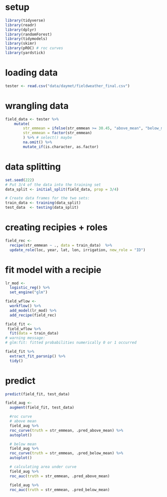 # setup
```r
library(tidyverse)
library(readr)
library(dplyr)
library(randomForest)
library(tidymodels)
library(skimr)
library(pROC) # roc curves 
library(yardstick)
```

# loading data 
```r
tester <- read.csv("data/daymet/fieldweather_final.csv")
```

# wrangling data
```r
field_data <- tester %>%
    mutate(
        str_emmean = ifelse(str_emmean >= 30.45, "above_mean", "below_mean"),
        str_emmean = factor(str_emmean)
        ) %>% # select() maybe
        na.omit() %>%
        mutate_if(is.character, as.factor)
```

# data splitting
```r
set.seed(222)
# Put 3/4 of the data into the training set 
data_split <- initial_split(field_data, prop = 3/4)

# Create data frames for the two sets:
train_data <- training(data_split)
test_data  <- testing(data_split)
```

# creating recipies + roles
```r
field_rec <- 
  recipe(str_emmean ~ ., data = train_data)  %>% 
  update_role(loc, year, lat, lon, irrigation, new_role = "ID") 
```

# fit model with a recipie
```r
lr_mod <- 
  logistic_reg() %>% 
  set_engine("glm")

field_wflow <- 
  workflow() %>% 
  add_model(lr_mod) %>% 
  add_recipe(field_rec)

field_fit <- 
 field_wflow %>% 
  fit(data = train_data)
# warning message:
# glm:fit: fitted probabilities numerically 0 or 1 occurred

field_fit %>% 
  extract_fit_parsnip() %>% 
  tidy()
```

# predict
```r
predict(field_fit, test_data)

field_aug <- 
  augment(field_fit, test_data)

  #roc curve
  # above mean 
  field_aug %>% 
  roc_curve(truth = str_emmean, .pred_above_mean) %>% 
  autoplot()

  # below mean
  field_aug %>% 
  roc_curve(truth = str_emmean, .pred_below_mean) %>% 
  autoplot()

  # calculating area under curve
  field_aug %>% 
  roc_auc(truth = str_emmean, .pred_above_mean)

  field_aug %>% 
  roc_auc(truth = str_emmean, .pred_below_mean)


```

